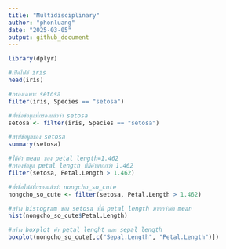 ---
title: "Multidisciplinary"
author: "phonluang"
date: "2025-03-05"
output: github_document
---

```{r}
library(dplyr)

#เปิดไฟล์ iris
head(iris)

#กรองเฉพาะ setosa
filter(iris, Species == "setosa")

#ตั้งชื่อข้อมูลที่กรองแล้วว่า setosa
setosa <- filter(iris, Species == "setosa") 

#สรุปข้อมูลของ setosa
summary(setosa)

#ได้ค่า mean ของ petal length=1.462
#กรองข้อมูล petal length ที่มีค่ามากกว่า 1.462
filter(setosa, Petal.Length > 1.462) 

#ตั้งชื่อไฟล์ที่กรองแล้วว่า nongcho_so_cute
nongcho_so_cute <- filter(setosa, Petal.Length > 1.462) 

#สร้าง histogram ของ setosa ที่มี petal length มากกว่าค่า mean
hist(nongcho_so_cute$Petal.Length)

#สร้าง boxplot ค่า petal lenght และ sepal length
boxplot(nongcho_so_cute[,c("Sepal.Length", "Petal.Length")])
```

